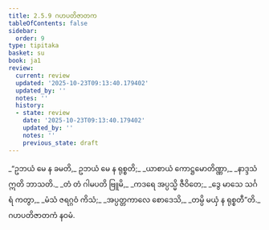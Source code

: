```yaml
---
title: 2.5.9 ဂဟပတိဇာတက
tableOfContents: false
sidebar:
  order: 9
type: tipitaka
basket: su
book: ja1
review:
  current: review
  updated: '2025-10-23T09:13:40.179402'
  updated_by: ''
  notes: ''
  history:
  - state: review
    date: '2025-10-23T09:13:40.179402'
    updated_by: ''
    notes: ''
    previous_state: draft
---
```



<ReviewStatus review={frontmatter.review} showDetails={true} />

<HypothesisAnnotation frontmatter={frontmatter} />

<DynamicBreadcrumb />

<Division number="97" book="ja1" e="ch" v="22" p="52">

<Paragraph number="494" type="verses" book="ja1">
_“ဥဘယံ မေ န ခမတိ,_  
ဥဘယံ မေ န ရုစ္စတိ;_  
_ယာစာယံ ကောဋ္ဌမောတိဏ္ဏာ,_  
_နာဒ္ဒသံ ဣတိ ဘာသတိ._  

</Paragraph>

</Division>
<Division number="98" book="ja1" e="ch" v="22" p="52">

<Paragraph number="495" type="verses" book="ja1">
_တံ တံ ဂါမပတိ ဗြူမိ,_  
_ကဒရေ အပ္ပသ္မိ ဇီဝိတေ;_  
_ဒွေ မာသေ သင်္ဂရံ ကတွာ,_  
_မံသံ ဇရဂ္ဂဝံ ကိသံ;_  
_အပ္ပတ္တကာလေ စောဒေသိ,_  
_တမ္ပိ မယှံ န ရုစ္စတီ”တိ._  


</Paragraph>
</Division>

<Paragraph number="496" type="center" book="ja1">
ဂဟပတိဇာတကံ နဝမံ.
</Paragraph>